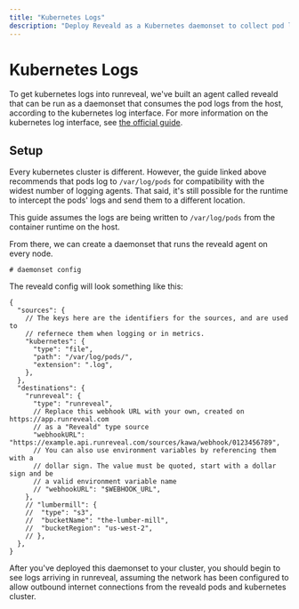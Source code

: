 ```yaml
---
title: "Kubernetes Logs"
description: "Deploy Reveald as a Kubernetes daemonset to collect pod logs. Configure log collection from container runtime and monitor application activity across your cluster."
---
```


# Kubernetes Logs

To get kubernetes logs into runreveal, we've built an agent called reveald that
can be run as a daemonset that consumes the pod logs from the host, according to
the kubernetes log interface.  For more information on the kubernetes log
interface, see [the official
guide](https://kubernetes.io/docs/concepts/cluster-administration/logging/).

## Setup

Every kubernetes cluster is different.  However, the guide linked above
recommends that pods log to `/var/log/pods` for compatibility with the widest
number of logging agents.  That said, it's still possible for the runtime to
intercept the pods' logs and send them to a different location.

This guide assumes the logs are being written to `/var/log/pods` from the
container runtime on the host.

From there, we can create a daemonset that runs the reveald agent on every node.

```
# daemonset config
```

The reveald config will look something like this:

```
{
  "sources": {
    // The keys here are the identifiers for the sources, and are used to
    // refernece them when logging or in metrics.
    "kubernetes": {
      "type": "file",
      "path": "/var/log/pods/",
      "extension": ".log",
    },
  },
  "destinations": {
    "runreveal": {
      "type": "runreveal",
      // Replace this webhook URL with your own, created on https://app.runreveal.com
      // as a "Reveald" type source
      "webhookURL": "https://example.api.runreveal.com/sources/kawa/webhook/0123456789",
      // You can also use environment variables by referencing them with a
      // dollar sign. The value must be quoted, start with a dollar sign and be
      // a valid environment variable name
      // "webhookURL": "$WEBHOOK_URL",
    },
    // "lumbermill": {
    //  "type": "s3",
    //  "bucketName": "the-lumber-mill",
    //  "bucketRegion": "us-west-2",
    // },
  },
}
```

After you've deployed this daemonset to your cluster, you should begin to see
logs arriving in runreveal, assuming the network has been configured to allow
outbound internet connections from the reveald pods and kubernetes cluster.
